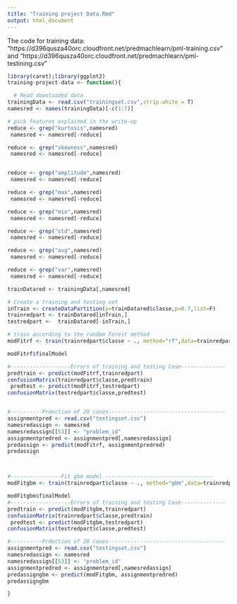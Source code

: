 ```yaml
---
title: "Training project Data.Rmd"
output: html_document
---
```

 The code for training data: "https://d396qusza40orc.cloudfront.net/predmachlearn/pml-training.csv"
 and "https://d396qusza40orc.cloudfront.net/predmachlearn/pml-testining.csv"


```r
library(caret);library(ggplot2)
training-project-data <- function(){

  # Read downloaded data
trainingData <- read.csv("trainingset.csv",strip.white = T)
namesred <- names(trainingData)[-c(1:7)]

# pick features explained in the write-up
reduce <- grep("kurtosis",namesred)
 namesred <- namesred[-reduce]

reduce <- grep("skewness",namesred)
 namesred <- namesred[-reduce]


reduce <- grep("amplitude",namesred)
 namesred <- namesred[-reduce]

reduce <- grep("max",namesred)
 namesred <- namesred[-reduce]

reduce <- grep("min",namesred)
 namesred <- namesred[-reduce]

reduce <- grep("std",namesred)
 namesred <- namesred[-reduce]

reduce <- grep("avg",namesred)
 namesred <- namesred[-reduce]

reduce <- grep("var",namesred)
 namesred <- namesred[-reduce]

trainDatared <- trainingData[,namesred]

# Create a training and testing set
inTrain <- createDataPartition(y=trainDatared$classe,p=0.7,list=F)
trainredpart <- trainDatared[inTrain,]
testredpart <-  trainDatared[-inTrain,]

# train according to the random Forest method
modFitrf <- train(trainredpart$classe ~ ., method="rf",data=trainredpart)

modFitrf$finalModel

#-------------------Errors of training and testing Case--------------
predtrain <- predict(modFitrf,trainredpart)
confusionMatrix(trainredpart$classe,predtrain)
 predtest <- predict(modFitrf,testredpart)
confusionMatrix(testredpart$classe,predtest)


#----------Prdection of 20 cases-------------------------------------
assignmentpred <- read.csv("testingset.csv")
namesredassign <- namesred
namesredassign[[53]] <- "problem_id"
assignmentpredred <- assignmentpred[,namesredassign]
predassign <- predict(modFitrf, assignmentpredred)
predassign



#----------------Fit gbm model ----------------------------------
modFitgbm <- train(trainredpart$classe ~ ., method="gbm",data=trainredpart)

modFitgbm$finalModel
#-------------------Errors of training and testing Case--------------
predtrain <- predict(modFitgbm,trainredpart)
confusionMatrix(trainredpart$classe,predtrain)
 predtest <- predict(modFitgbm,testredpart)
confusionMatrix(testredpart$classe,predtest)

#----------Prdection of 20 cases-------------------------------------
assignmentpred <- read.csv("testingset.csv")
namesredassign <- namesred
namesredassign[[53]] <- "problem_id"
assignmentpredred <- assignmentpred[,namesredassign]
predassigngbm <- predict(modFitgbm, assignmentpredred)
predassigngbm

}
```

